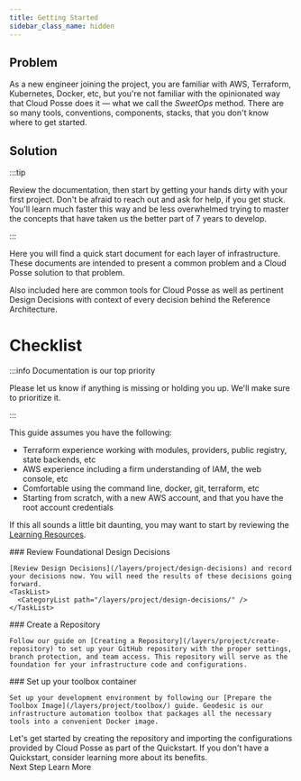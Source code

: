```yaml
---
title: Getting Started
sidebar_class_name: hidden
---
```


## Problem

As a new engineer joining the project, you are familiar with AWS, Terraform, Kubernetes, Docker, etc, but you're not familiar with the opinionated way that Cloud Posse does it — what we call the _SweetOps_ method. There are so many tools, conventions, components, stacks, that you don't know where to get started.

## Solution

:::tip

Review the documentation, then start by getting your hands dirty with your first project. Don't be afraid to reach out and ask for help, if you get stuck. You'll learn much faster this way and be less overwhelmed trying to master the concepts that have taken us the better part of 7 years to develop.

:::

Here you will find a quick start document for each layer of infrastructure. These documents are intended to present a common problem and a Cloud Posse solution to that problem.

Also included here are common tools for Cloud Posse as well as pertinent Design Decisions with context of every decision behind the Reference Architecture.

# Checklist

:::info Documentation is our top priority

Please let us know if anything is missing or holding you up. We'll make sure to prioritize it.

:::

This guide assumes you have the following:

- Terraform experience working with modules, providers, public registry, state backends, etc
- AWS experience including a firm understanding of IAM, the web console, etc
- Comfortable using the command line, docker, git, terraform, etc
- Starting from scratch, with a new AWS account, and that you have the root account credentials

If this all sounds a little bit daunting, you may want to start by reviewing the [Learning Resources](/resources/legacy/learning-resources).

<Steps>

  <Step>
    ### <StepNumber/> Review Foundational Design Decisions

    [Review Design Decisions](/layers/project/design-decisions) and record your decisions now. You will need the results of these decisions going forward.
    <TaskList>
      <CategoryList path="/layers/project/design-decisions/" />
    </TaskList>

  </Step>

  <Step>
    ### <StepNumber/> Create a Repository

    Follow our guide on [Creating a Repository](/layers/project/create-repository) to set up your GitHub repository with the proper settings, branch protection, and team access. This repository will serve as the foundation for your infrastructure code and configurations.

  </Step>

  <Step>
    ### <StepNumber/> Set up your toolbox container

    Set up your development environment by following our [Prepare the Toolbox Image](/layers/project/toolbox/) guide. Geodesic is our infrastructure automation toolbox that packages all the necessary tools into a convenient Docker image.

  </Step>

</Steps>

<ActionCard title="What comes next?">
  Let's get started by creating the repository and importing the configurations provided by Cloud Posse as part of the Quickstart. If you don't have a Quickstart, consider learning more about its benefits.

  <div>
    <PrimaryCTA to="/layers/project/create-repository">Next Step</PrimaryCTA>
    <SecondaryCTA to="/quickstart">Learn More</SecondaryCTA >
  </div>
</ActionCard>
